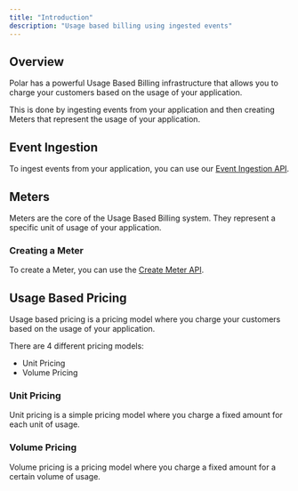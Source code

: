```yaml
---
title: "Introduction"
description: "Usage based billing using ingested events"
---
```


## Overview

Polar has a powerful Usage Based Billing infrastructure that allows you to charge your customers based on the usage of your application.

This is done by ingesting events from your application and then creating Meters that represent the usage of your application.

## Event Ingestion

To ingest events from your application, you can use our [Event Ingestion API](/api-reference/events/ingest).

## Meters

Meters are the core of the Usage Based Billing system. They represent a specific unit of usage of your application.

### Creating a Meter

To create a Meter, you can use the [Create Meter API](/docs/api/meters#create-meter).

## Usage Based Pricing

Usage based pricing is a pricing model where you charge your customers based on the usage of your application.

There are 4 different pricing models:

- Unit Pricing
- Volume Pricing

### Unit Pricing

Unit pricing is a simple pricing model where you charge a fixed amount for each unit of usage.

### Volume Pricing

Volume pricing is a pricing model where you charge a fixed amount for a certain volume of usage.
